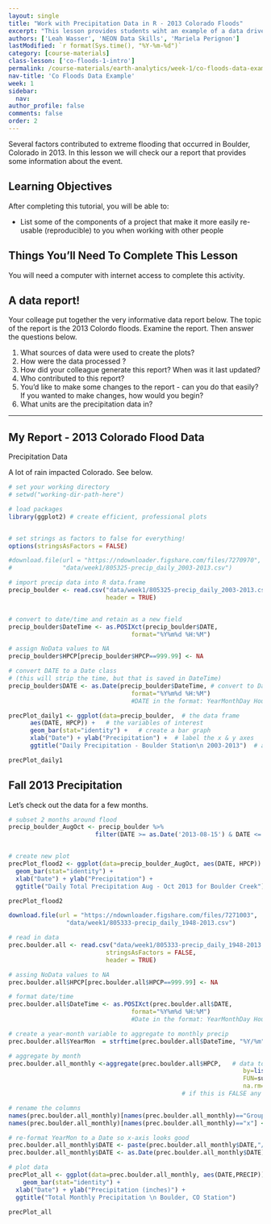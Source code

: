 ```yaml
---
layout: single
title: "Work with Precipitation Data in R - 2013 Colorado Floods"
excerpt: "This lesson provides students wiht an example of a data driven report to emphsize the importance of connecting data, documentation and results."
authors: ['Leah Wasser', 'NEON Data Skills', 'Mariela Perignon']
lastModified: `r format(Sys.time(), "%Y-%m-%d")`
category: [course-materials]
class-lesson: ['co-floods-1-intro']
permalink: /course-materials/earth-analytics/week-1/co-floods-data-example-r/
nav-title: 'Co Floods Data Example'
week: 1
sidebar:
  nav:
author_profile: false
comments: false
order: 2
---
```


Several factors contributed to extreme flooding that occurred in Boulder,
Colorado in 2013. In this lesson we will check our a report that provides some
information about the event.

<div class='notice--success' markdown='1'>

## Learning Objectives

After completing this tutorial, you will be able to:

* List some of the components of a project that make it more easily re-usable (reproducible) to you when working with other people


## Things You'll Need To Complete This Lesson

You will need a computer with internet access to complete this activity.

</div>

## A data report!

Your colleage put together the very informative data report below. The topic of
the report is the 2013 Colordo floods. Examine the report. Then answer the questions
below.


1. What sources of data were used to create the plots?
2. How were the data processed ?
3. How did your colleague generate this report? When was it last updated?
4. Who contributed to this report?
5. You'd like to make some changes to the report - can you do that easily? If you
wanted to make changes, how would you begin?
6. What units are the precipitation data in?


***

## My Report - 2013 Colorado Flood Data

Precipitation Data

A lot of rain impacted Colorado. See below.

```r
# set your working directory
# setwd("working-dir-path-here")

# load packages
library(ggplot2) # create efficient, professional plots


# set strings as factors to false for everything!
options(stringsAsFactors = FALSE)

#download.file(url = "https://ndownloader.figshare.com/files/7270970",
#              "data/week1/805325-precip_daily_2003-2013.csv")

# import precip data into R data.frame
precip_boulder <- read.csv("data/week1/805325-precip_daily_2003-2013.csv",
                           header = TRUE)


# convert to date/time and retain as a new field
precip_boulder$DateTime <- as.POSIXct(precip_boulder$DATE,
                                  format="%Y%m%d %H:%M")

# assign NoData values to NA
precip_boulder$HPCP[precip_boulder$HPCP==999.99] <- NA


```

```r

# convert DATE to a Date class
# (this will strip the time, but that is saved in DateTime)
precip_boulder$DATE <- as.Date(precip_boulder$DateTime, # convert to Date class
                                  format="%Y%m%d %H:%M")
                                  #DATE in the format: YearMonthDay Hour:Minute

precPlot_daily1 <- ggplot(data=precip_boulder,  # the data frame
      aes(DATE, HPCP)) +   # the variables of interest
      geom_bar(stat="identity") +   # create a bar graph
      xlab("Date") + ylab("Precipitation") +  # label the x & y axes
      ggtitle("Daily Precipitation - Boulder Station\n 2003-2013")  # add a title

precPlot_daily1

```

## Fall 2013 Precipitation

Let's check out the data for a few months.


``` r

# subset 2 months around flood
precip_boulder_AugOct <- precip_boulder %>%
                        filter(DATE >= as.Date('2013-08-15') & DATE <= as.Date('2013-10-15'))


# create new plot
precPlot_flood2 <- ggplot(data=precip_boulder_AugOct, aes(DATE, HPCP)) +
  geom_bar(stat="identity") +
  xlab("Date") + ylab("Precipitation") +
  ggtitle("Daily Total Precipitation Aug - Oct 2013 for Boulder Creek")

precPlot_flood2

```


``` r

download.file(url = "https://ndownloader.figshare.com/files/7271003",
                "data/week1/805333-precip_daily_1948-2013.csv")

# read in data
prec.boulder.all <- read.csv("data/week1/805333-precip_daily_1948-2013.csv",
                           stringsAsFactors = FALSE,
                           header = TRUE)

# assing NoData values to NA
prec.boulder.all$HPCP[prec.boulder.all$HPCP==999.99] <- NA

# format date/time
prec.boulder.all$DateTime <- as.POSIXct(prec.boulder.all$DATE,
                                  format="%Y%m%d %H:%M")
                                  #Date in the format: YearMonthDay Hour:Minute

# create a year-month variable to aggregate to monthly precip
prec.boulder.all$YearMon  = strftime(prec.boulder.all$DateTime, "%Y/%m")

# aggregate by month
prec.boulder.all_monthly <-aggregate(prec.boulder.all$HPCP,   # data to aggregate
																 by=list(prec.boulder.all$YearMon),  # variable to aggregate by
																 FUN=sum,   # take the sum (total) of the precip
																 na.rm=TRUE)  # if the are NA values ignore them
												# if this is FALSE any NA value will prevent a value be totalled

# rename the columns
names(prec.boulder.all_monthly)[names(prec.boulder.all_monthly)=="Group.1"] <- "DATE"
names(prec.boulder.all_monthly)[names(prec.boulder.all_monthly)=="x"] <- "PRECIP"

# re-format YearMon to a Date so x-axis looks good
prec.boulder.all_monthly$DATE <- paste(prec.boulder.all_monthly$DATE,"/01",sep="")
prec.boulder.all_monthly$DATE <- as.Date(prec.boulder.all_monthly$DATE)

# plot data
precPlot_all <- ggplot(data=prec.boulder.all_monthly, aes(DATE,PRECIP)) +
	geom_bar(stat="identity") +
  xlab("Date") + ylab("Precipitation (inches)") +
  ggtitle("Total Monthly Precipitation \n Boulder, CO Station")

precPlot_all


```
